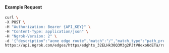 #### Example Request

```bash
curl \
-X POST \
-H "Authorization: Bearer {API_KEY}" \
-H "Content-Type: application/json" \
-H "Ngrok-Version: 2" \
-d '{"description":"acme edge route","match":"/","match_type":"path_prefix","metadata":"{\"environment\": \"staging\"}"}' \
https://api.ngrok.com/edges/https/edghts_32ELHk30Q3M3g2PJtV8exoUdETa/routes
```
